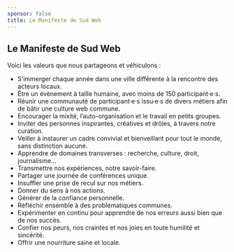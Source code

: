 ```yaml
---
sponsor: false
title: Le Manifeste de Sud Web
---
```



  <Cadre>

## Le Manifeste de Sud Web

Voici les valeurs que nous partageons et véhiculons :

- S’immerger chaque année dans une ville différente à la rencontre des acteurs
  locaux.
- Être un évènement à taille humaine, avec moins de 150 participant·e·s.
- Réunir une communauté de participant·e·s issu·e·s de divers métiers afin de
  bâtir une culture web commune.
- Encourager la mixité, l’auto-organisation et le travail en petits groupes.
- Inviter des personnes inspirantes, créatives et drôles, à travers notre
  curation.
- Veiller à instaurer un cadre convivial et bienveillant pour tout le monde,
  sans distinction aucune.
- Apprendre de domaines transverses : recherche, culture, droit, journalisme…
- Transmettre nos expériences, notre savoir-faire.
- Partager une journée de conférences unique.
- Insuffler une prise de recul sur nos métiers.
- Donner du sens à nos actions.
- Générer de la confiance personnelle.
- Réfléchir ensemble à des problématiques communes.
- Expérimenter en continu pour apprendre de nos erreurs aussi bien que de nos
  succès.
- Confier nos peurs, nos craintes et nos joies en toute humilité et sincérité.
- Offrir une nourriture saine et locale.

</Cadre>
